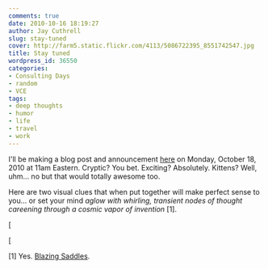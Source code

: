 ```yaml
---
comments: true
date: 2010-10-16 18:19:27
author: Jay Cuthrell
slug: stay-tuned
cover: http://farm5.static.flickr.com/4113/5086722395_8551742547.jpg
title: Stay tuned
wordpress_id: 36550
categories:
- Consulting Days
- random
- VCE
tags:
- deep thoughts
- humor
- life
- travel
- work
---
```


I'll be making a blog post and announcement [here](http://fudge.org) on Monday, October 18, 2010 at 11am Eastern.  Cryptic?  You bet.  Exciting?  Absolutely.  Kittens? Well, uhm... no but that would totally awesome too.

Here are two visual clues that when put together will make perfect sense to you... or set your mind _aglow with whirling, transient nodes of thought careening through a cosmic vapor of invention_ [1].

[

[

[1] Yes. [Blazing Saddles](http://www.imdb.com/title/tt0071230/quotes).
